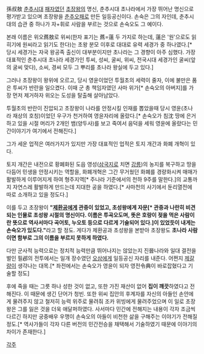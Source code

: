 孫叔敖
[[춘추시대]] [[패자]]였던 [[초장왕]]의 명신, 춘추시대 초나라에서 가장 뛰어난 명신으로 평가받고 있으며 초장왕을 [[춘추오패]]로 만든 일등공신이다. 손숙은 그의 자인데, 춘추시대의 습관 중 하나가 자+휘로 사람을 부르는 것으로 손숙오도 그 예이다.

본래 이름은 위오蔿敖로 위씨(한자 표기는 蔿=薳 두 가지로 하는데, 薳은 '원'으로도 읽히기에 원씨라고 읽기도 한다)는 초왕 분모 이후로 대대로 유력 세경가 중 하나였다.[* 당시 세경가는 자국 왕공족 출신이 대부분이지만 초나라는 그 경향이 아주 심했다. 가장 대표적인 춘추시대 초나라 세경가인 투씨, 성씨, 굴씨, 위씨, 전국시대 세경가인 굴씨(앞의 굴씨 맞다), 소씨, 경씨 모두 그 뿌리를 초나라 왕실에 두고 있다.]

그러나 초장왕이 왕위에 오르고, 당시 영윤이었던 투월초의 세력이 줄자, 이에 불만은 품은 투씨가 반란을 일으켰다. 이때 군 총 책임자였던 사마 위가[* 손숙오의 아버지]를 가장 먼저 제거하자 위오는 도성을 탈출해 살아남았다.

투월초의 반란이 진압되고 초장왕이 나라를 안정시킬 인재를 뽑았을때 당시 영윤(초나라 재상의 호칭)이었던 우구가 천거하여 영윤자리에 올랐다.[* 손숙오가 침沈 땅에 은거하고 있을 시절 머리가 2개인 뱀(양두사)를 보고 죽여서 음덕을 세워 영윤에 올랐다는 민간이야기가 여기에서 전해진다.]

그가 세운 업적은 여러가지가 있지만 가장 대표적인 업적은 토지 개간과 화폐 개혁이 있다.

토지 개간은 내전으로 황폐화된 도읍 영성([[삼국지]]로 치면 [[강릉]])의 농지를 복구하고 땅을 다듬어 민생을 안정시키는 역할을, 화폐개혁은 그간 무거웠던 화폐를 경량화시켜 매매가 활발하게 이루어지게 하여 형주지역[* 주나라 기준에서의 천하 9주를 말한다.]의 교통까지 자연스레 활발하게 만드는데 지대한 공을 하였다.[* 사마천의 사기에서 둔리열전에 따로 소개하고 있을 정도다.]

이를 두고 초장왕이 '''"[[제환공]]에게 관중이 있었고, 초성왕에게 자문[* 관중과 나란히 비견되는 인물로 초성왕 시절의 명신이다. 이름은 투곡오도며, 뜻은 호랑이 젖을 먹은 사람이란 뜻으로 역사서마다 곡어토, 누오토 등으로 다르게 기술되어 있다.]이 있었듯이 내게는 손숙오가 있도다."'''라고 할 정도. 게다가 제환공과 초성왕을 본받아 초장왕도 '''초나라 사람이면 함부로 그의 이름을 부르지 못하게 하였다.'''

다만 군사적 능력으로는 정치적 능력만큼 뛰어나지는 않았는지 진晉나라와 일대 결전을 벌인 필邲의 전투에서는 일개 장수였던 [[오삼]]에게 일등공신 자리를 내준다. 어쩐지 [[제갈량]]이 생각나는 대목.[* 좌전에서는 손숙오가 영윤이 되자 영전令典이 바로잡혔다고 기술할 정도]

후에 죽을 때는 그릇 하나 성한 것이 없고, 또한 가진 재산이 없어 '''집이 깨끗'''하였다고 전해진다. 이 때문에 생긴 단어가 청빈. 또한 위씨 집안의 후계자를 자신의 아들인 손안에게 물려주지 않고 철저히 능력 위주로 물려줘 조카 위빙에게 물려주었으며 이 일로 초장왕은 그를 잃은 것을 더욱 애달퍼하였다. 사서마다 민간에 전해지는 내용이 각자 조금씩 다르긴 하지만 궁중배우 우맹이 손숙오의 아들이 비천한 삶을 구해주는 이야기가 전해질 정도.[* 역사가들이 각자 다른 버전의 민간전승을 채택해서 기술하였기 때문에 이야기의 차이가 존재한다.]



[[각주]]
